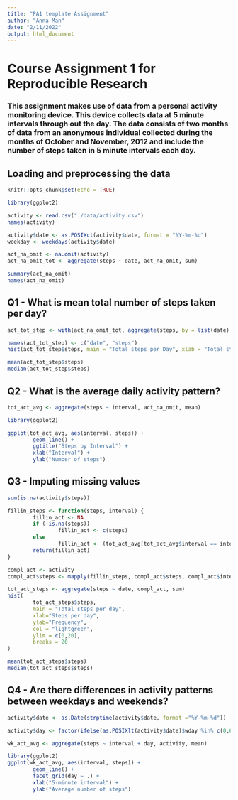 ```yaml
---
title: "PA1 template Assignment"
author: "Anna Man"
date: "2/11/2022"
output: html_document
---
```


# Course Assignment 1 for Reproducible Research 

### This assignment makes use of data from a personal activity monitoring device. This device collects data at 5 minute intervals through out the day. The data consists of two months of data from an anonymous individual collected during the months of October and November, 2012 and include the number of steps taken in 5 minute intervals each day.


## Loading and preprocessing the data

```r

knitr::opts_chunk$set(echo = TRUE)

library(ggplot2)

activity <- read.csv("./data/activity.csv")
names(activity)

activity$date <- as.POSIXct(activity$date, format = "%Y-%m-%d")
weekday <- weekdays(activity$date)

act_na_omit <- na.omit(activity)
act_na_omit_tot <- aggregate(steps ~ date, act_na_omit, sum)

summary(act_na_omit)
names(act_na_omit)

```


## Q1 - What is mean total number of steps taken per day?

```r

act_tot_step <- with(act_na_omit_tot, aggregate(steps, by = list(date), sum))

names(act_tot_step) <- c("date", "steps")
hist(act_tot_step$steps, main = "Total steps per Day", xlab = "Total steps", col = "lightblue", ylim = c(0,15), breaks = 20)

```


```r

mean(act_tot_step$steps)
median(act_tot_step$steps)

```


## Q2 - What is the average daily activity pattern?

```r

tot_act_avg <- aggregate(steps ~ interval, act_na_omit, mean)

```

```r

library(ggplot2)

ggplot(tot_act_avg, aes(interval, steps)) +
        geom_line() +
        ggtitle("Steps by Interval") +
        xlab("Interval") +
        ylab("Number of steps")

```


## Q3 - Imputing missing values

```r

sum(is.na(activity$steps))

```

```r

fillin_steps <- function(steps, interval) {
        fillin_act <- NA
        if (!is.na(steps))
                fillin_act <- c(steps)
        else
                fillin_act <- (tot_act_avg[tot_act_avg$interval == interval, "steps"])
        return(fillin_act)
}

compl_act <- activity
compl_act$steps <- mapply(fillin_steps, compl_act$steps, compl_act$interval)

```


```r

tot_act_steps <- aggregate(steps ~ date, compl_act, sum)
hist(
        tot_act_steps$steps, 
        main = "Total steps per day", 
        xlab="Steps per day", 
        ylab="Frequency", 
        col = "lightgreen", 
        ylim = c(0,20),
        breaks = 20
)

```


```r

mean(tot_act_steps$steps) 
median(tot_act_steps$steps) 

```


## Q4 - Are there differences in activity patterns between weekdays and weekends?

```r

activity$date <- as.Date(strptime(activity$date, format ="%Y-%m-%d")) 

activity$day <- factor(ifelse(as.POSIXlt(activity$date)$wday %in% c(0,6), 'weekend', 'weekday'))

wk_act_avg <- aggregate(steps ~ interval + day, activity, mean)

```

```r

library(ggplot2)
ggplot(wk_act_avg, aes(interval, steps)) + 
        geom_line() + 
        facet_grid(day ~ .) +
        xlab("5-minute interval") + 
        ylab("Average number of steps")

```

